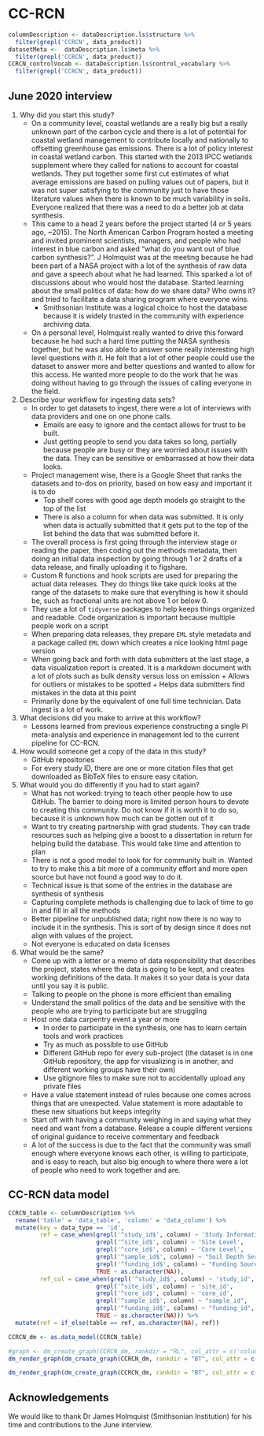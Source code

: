 
# CC-RCN

```r

columnDescription <- dataDescription.ls$structure %>%
  filter(grepl('CCRCN', data_product))
datasetMeta <-  dataDescription.ls$meta %>%
  filter(grepl('CCRCN', data_product))
CCRCN_controlVocab <- dataDescription.ls$control_vocabulary %>%
  filter(grepl('CCRCN', data_product))

```

## June 2020 interview

1) Why did you start this study?
    - On a community level, coastal wetlands are a really big but a really unknown part of the carbon cycle and there is a lot of potential for coastal wetland management to contribute locally and nationally to offsetting greenhouse gas emissions. There is a lot of policy interest in coastal wetland carbon. This started with the 2013 IPCC wetlands supplement where they called for nations to account for coastal wetlands. They put together some first cut estimates of what average emissions are based on pulling values out of papers, but it was not super satisfying to the community just to have those literature values when there is known to be much variability in soils. Everyone realized that there was a need to do a better job at data synthesis.
    - This came to a head 2 years before the project started (4 or 5 years ago, ~2015). The North American Carbon Program hosted a meeting and invited prominent scientists, managers, and people who had interest in blue carbon and asked “what do you want out of blue carbon synthesis?”. J Holmquist was at the meeting because he had been part of a NASA project with a lot of the synthesis of raw data and gave a speech about what he had learned. This sparked a lot of discussions about who would host the database. Started learning about the small politics of data: how do we share data? Who owns it? and tried to facilitate a data sharing program where everyone wins.
        + Smithsonian Institute was a logical choice to host the database because it is widely trusted in the community with experience archiving data.
    - On a personal level, Holmquist really wanted to drive this forward because he had such a hard time putting the NASA synthesis together, but he was also able to answer some really interesting high level questions with it. He felt that a lot of other people could use the dataset to answer more and better questions and wanted to allow for this access. He wanted more people to do the work that he was doing without having to go through the issues of calling everyone in the field.
2) Describe your workflow for ingesting data sets?
    - In order to get datasets to ingest, there were a lot of interviews with data providers and one on one phone calls.
        + Emails are easy to ignore and the contact allows for trust to be built.
        + Just getting people to send you data takes so long, partially because people are busy or they are worried about issues with the data. They can be sensitive or embarrassed at how their data looks.
    - Project management wise, there is a Google Sheet that ranks the datasets and to-dos on priority, based on how easy and important it is to do
        + Top shelf cores with good age depth models go straight to the top of the list
        + There is also a column for when data was submitted. It is only when data is actually submitted that it gets put to the top of the list behind the data that was submitted before it.
    - The overall process is first going through the interview stage or reading the paper, then coding out the methods metadata, then doing an initial data inspection by going through 1 or 2 drafts of a data release, and finally uploading it to figshare.
    - Custom R functions and hook scripts are used for preparing the actual data releases. They do things like take quick looks at the range of the datasets to make sure that everything is how it should be, such as fractional units are not above 1 or below 0.
    - They use a lot of `tidyverse` packages to help keeps things organized and readable. Code organization is important because multiple people work on a script
    - When preparing data releases, they prepare `EML` style metadata and a package called `EML` down which creates a nice looking html page version
    - When going back and forth with data submitters at the last stage, a data visualization report is created. It is a markdown document with a lot of plots such as bulk density versus loss on emission
          + Allows for outliers or mistakes to be spotted
          + Helps data submitters find mistakes in the data at this point
   - Primarily done by the equivalent of one full time technician. Data ingest is a lot of work.
3) What decisions did you make to arrive at this workflow?
    - Lessons learned from previous experience constructing a single PI meta-analysis and experience in management led to the current pipeline for CC-RCN.
4) How would someone get a copy of the data in this study?
    - GitHub repositories
    - For every study ID, there are one or more citation files that get downloaded as BibTeX files to ensure easy citation.
5) What would you do differently if you had to start again?
    + What has not worked: trying to teach other people how to use GitHub. The barrier to doing more is limited person hours to devote to creating this community. Do not know if it is worth it to do so, because it is unknown how much can be gotten out of it
    + Want to try creating partnership with grad students. They can trade resources such as helping give a boost to a dissertation in return for helping build the database. This would take time and attention to plan
    + There is not a good model to look for for community built in. Wanted to try to make this a bit more of a community effort and more open source but have not found a good way to do it.
    + Technical issue is that some of the entries in the database are synthesis of synthesis
    + Capturing complete methods is challenging due to lack of time to go in and fill in all the methods
    + Better pipeline for unpublished data; right now there is no way to include it in the synthesis. This is sort of by design since it does not align with values of the project.
    + Not everyone is educated on data licenses
6) What would be the same?
    - Come up with a letter or a memo of data responsibility that describes the project, states where the data is going to be kept, and creates working definitions of the data. It makes it so your data is your data until you say it is public. 
    - Talking to people on the phone is more efficient than emailing 
    - Understand the small politics of the data and be sensitive with the people who are trying to participate but are struggling 
    - Host one data carpentry event a year or more
        + In order to participate in the synthesis, one has to learn certain tools and work practices
        + Try as much as possible to use GitHub 
        + Different GitHub repo for every sub-project (the dataset is in one GitHub repository, the app for visualizing is in another, and different working groups have their own)
        + Use gitignore files to make sure not to accidentally upload any private files
    - Have a value statement instead of rules because one comes across things that are unexpected. Value statement is more adaptable to these new situations but keeps integrity
    - Start off with having a community weighing in and saying what they need and want from a database. Release a couple different versions of original guidance to receive commentary and feedback
    - A lot of the success is due to the fact that the community was small enough where everyone knows each other, is willing to participate, and is easy to reach, but also big enough to where there were a lot of people who need to work together and are.

## CC-RCN data model

```r

CCRCN_table <- columnDescription %>%
  rename('table' = 'data_table', 'column' = 'data_column') %>%
  mutate(key = data_type == 'id',
         ref = case_when(grepl('^study_id$', column) ~ 'Study Information',
                         grepl('^site_id$', column) ~ 'Site Level',
                         grepl('^core_id$', column) ~ 'Core Level',
                         grepl('^sample_id$', column) ~ "Soil Depth Series",
                         grepl('^funding_id$', column) ~ "Funding Sources",
                         TRUE ~ as.character(NA)),
         ref_col = case_when(grepl('^study_id$', column) ~ 'study_id',
                         grepl('^site_id$', column) ~ 'site_id',
                         grepl('^core_id$', column) ~ 'core_id',
                         grepl('^sample_id$', column) ~ "sample_id",
                         grepl('^funding_id$', column) ~ "funding_id",
                         TRUE ~ as.character(NA))) %>%
  mutate(ref = if_else(table == ref, as.character(NA), ref))

CCRCN_dm <- as.data_model(CCRCN_table)

#graph <- dm_create_graph(CCRCN_dm, rankdir = "RL", col_attr = c('column'), view_type = 'keys_only')
dm_render_graph(dm_create_graph(CCRCN_dm, rankdir = "BT", col_attr = c('column'), view_type = 'keys_only', graph_name='CC-RCN data model'))

dm_render_graph(dm_create_graph(CCRCN_dm, rankdir = "BT", col_attr = c('column'), view_type = 'all', graph_name='CC-RCN data model'))
```

## Acknowledgements


We would like to thank Dr James Holmquist (Smithsonian Institution) for his time and contributions to the June interview.
